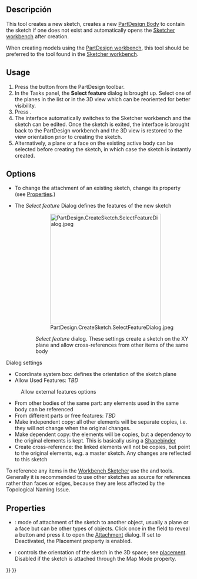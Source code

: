 <languages/>

{{Docnav
|[[PartDesign_Body|Create body]]
|[[PartDesign_ShapeBinder|Create a shape binder]]
|[[PartDesign_Workbench|PartDesign]]
|IconL=PartDesign_Body.svg
|IconR=PartDesign_ShapeBinder.svg
|IconC=Workbench_PartDesign.svg
}}

<div class="mw-translate-fuzzy">
{{GuiCommand/es
|Name=PartDesign NewSketch
|Name/es=Croquis PartDesign
|Workbenches=[[PartDesign Workbench/es|PartDesign]]
|MenuLocation=Part Design → Crear croquis
|Version=0.17
}}
</div>

<span id="Description"></span>
==Descripción==

This tool creates a new sketch, creates a new [[PartDesign_Body|PartDesign Body]] to contain the sketch if one does not exist and automatically opens the [[Sketcher_Workbench|Sketcher workbench]] after creation.

When creating models using the [[PartDesign_Workbench|PartDesign workbench]], this tool should be preferred to the {{Button|[[File:Sketcher_NewSketch.svg|16px]] [[Sketcher_NewSketch|Sketcher NewSketch]]}} tool found in the [[Sketcher_Workbench|Sketcher workbench]].

==Usage==

# Press the {{Button|[[File:PartDesign_NewSketch.svg|16px]] [[PartDesign_NewSketch|PartDesign NewSketch]]}} button from the PartDesign toolbar.
# In the Tasks panel, the '''Select feature''' dialog is brought up. Select one of the planes in the list or in the 3D view which can be reoriented for better visibility.
# Press {{Button|OK}}.
# The interface automatically switches to the Sketcher workbench and the sketch can be edited. Once the sketch is exited, the interface is brought back to the PartDesign workbench and the 3D view is restored to the view orientation prior to creating the sketch.
# Alternatively, a plane or a face on the existing active body can be selected before creating the sketch, in which case the sketch is instantly created.

==Options==

* To change the attachment of an existing sketch, change its {{Emphasis|Map Mode}} property (see [[#Properties|Properties]].)

* The ''Select feature'' Dialog defines the features of the new sketch
::[[File:PartDesign.CreateSketch.SelectFeatureDialog.jpeg|300px]]
:: ''Select feature'' dialog. These settings create a sketch on the XY plane and allow cross-references from other items of the same body

Dialog settings
* Coordinate system box: defines the orientation of the sketch plane
* Allow Used Features: ''TBD''
: Allow external features options
* From other bodies of the same part: any elements used in the same body can be referenced
* From different parts or free features: ''TBD''
* Make independent copy: all other elements will be separate copies, i.e. they will not change when the original changes.
* Make dependent copy: the elements will be copies, but a dependency to the original elements is kept. This is basically using a [[PartDesign_ShapeBinder|Shapebinder]]
* Create cross-reference: the linked elements will not be copies, but point to the original elements, e.g. a master sketch. Any changes are reflected to this sketch 

To reference any items in the [[Sketcher_Workbench|Workbench Sketcher]] use the  {{Button|[[Image:Sketcher_External.svg|16px]] [[Sketcher_External|External Geometry]]}} and {{Button|[[File:Sketcher_CarbonCopy.svg|16px]] [[Sketcher_CarbonCopy|CarbonCopy]]}} tools. Generally it is recommended to use other sketches as source for references rather than faces or edges, because they are less affected by the Topological Naming Issue.

==Properties==

* {{PropertyData|Map Mode}}: mode of attachment of the sketch to another object, usually a plane or a face but can be other types of objects. Click once in the field to reveal a {{Button|...}} button and press it to open the [[Part_EditAttachment|Attachment]] dialog. If set to Deactivated, the Placement property is enabled.
* {{PropertyData|Placement}}: controls the orientation of the sketch in the 3D space; see [[Std_Placement|placement]]. Disabled if the sketch is attached through the Map Mode property. 


{{Docnav
|[[PartDesign_Body|Create body]]
|[[PartDesign_ShapeBinder|Create a shape binder]]
|[[PartDesign_Workbench|PartDesign]]
|IconL=PartDesign_Body.svg
|IconR=PartDesign_ShapeBinder.svg
|IconC=Workbench_PartDesign.svg
}}

{{PartDesign Tools navi{{#translation:}}}}
{{Userdocnavi{{#translation:}}}}